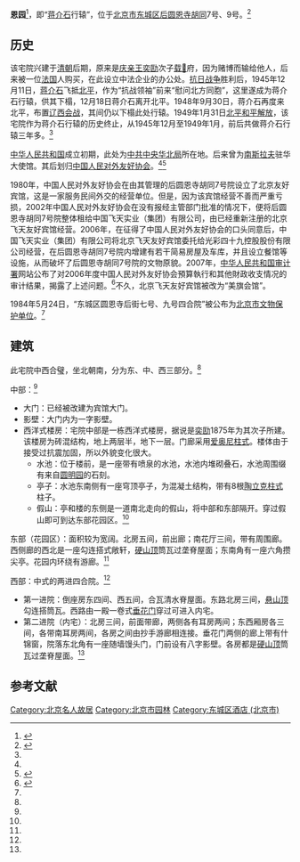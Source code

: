 {{文物保护单位
| 级别 = 省级
| 省区市 = 北京市
| 图片 = 
| 名称 = 东城区圆恩寺后街七号、九号四合院
| 编号 = 3-76
| 分类 = 古建筑
| 时代 = [[清|清]]
| 所在 = [[东城区_(北京市)|东城区]]
| 登录 = 1984年5月24日
}}

'''恩园'''<ref>{{Cite web |url=http://www.bjdch.gov.cn/n4659/n123860/n125350/n125354/c333172/content.html |title=交道口地区，数字东城，2011-03-07 |access-date=2014-09-28 |archive-date=2018-07-26 |archive-url=https://web.archive.org/web/20180726152056/http://www.bjdch.gov.cn/n4659/n123860/n125350/n125354/c333172/content.html |dead-url=no }}</ref>，即“[[蒋介石|蒋介石]]行辕”，位于[[北京市|北京市]][[东城区_(北京市)|东城区]][[后圆恩寺胡同|后圆恩寺胡同]]7号、9号。<ref name=dhly>{{Cite web |url=http://www.bjdclib.com/subdb/laneculture/yard/200906/t20090618_2171.html |title=后圆恩寺胡同7号、9号，东华流韵，2009-06-18 |access-date=2014-09-28 |archive-date=2016-03-04 |archive-url=https://web.archive.org/web/20160304105708/http://www.bjdclib.com/subdb/laneculture/yard/200906/t20090618_2171.html |dead-url=no }}</ref>

==历史==
该宅院兴建于[[清朝|清朝]]后期，原来是[[庆亲王|庆亲王]][[奕劻|奕劻]]次子[[载𢱿|载𢱿]]府，因为赌博而输给他人，后来被一位[[法国|法国]]人购买，在此设立中法企业的办公处。[[抗日战争|抗日战争]]胜利后，1945年12月11日，[[蒋介石|蒋介石]]飞抵[[北平|北平]]，作为“抗战领袖”前来“慰问北方同胞”，这里遂成为蒋介石行辕，供其下榻，12月18日蒋介石离开北平。1948年9月30日，蒋介石再度来北平，布置[[辽沈战役|辽西会战]]，其间仍以下榻此处行辕。1949年1月31日[[北平和平解放|北平和平解放]]，该宅院作为蒋介石行辕的历史终止，从1945年12月至1949年1月，前后共做蒋介石行辕三年多。<ref name=dhly/>

[[中华人民共和国|中华人民共和国]]成立初期，此处为[[中共中央华北局|中共中央华北局]]所在地。后来曾为[[南斯拉夫|南斯拉夫]]驻华大使馆。其后划归[[中国人民对外友好协会|中国人民对外友好协会]]。<ref name=dhly/><ref>{{Cite web |url=http://www.183read.com/magazine/article_261413.html |title=半是叹息半是尊——访后圆恩寺胡同，北京纪事2014年8月第8期 |access-date=2014-09-28 |archive-date=2019-06-08 |archive-url=https://web.archive.org/web/20190608082734/https://www.183read.com/magazine/article_261413.html |dead-url=no }}</ref>

1980年，中国人民对外友好协会在由其管理的后圆恩寺胡同7号院设立了北京友好宾馆，这是一家服务民间外交的经营单位。但是，因为该宾馆经营不善而严重亏损，2002年中国人民对外友好协会在没有报经主管部门批准的情况下，便将后圆恩寺胡同7号院整体租给中国飞天实业（集团）有限公司，由已经重新注册的北京飞天友好宾馆经营。2006年，在征得了中国人民对外友好协会的口头同意后，中国飞天实业（集团）有限公司将北京飞天友好宾馆委托给光彩四十九控股股份有限公司经营，在后圆恩寺胡同7号院内增建有若干简易房屋及车库，并且设立餐馆等设施，从而破坏了后圆恩寺胡同7号院的文物原貌。2007年，[[中华人民共和国审计署|中华人民共和国审计署]]网站公布了对2006年度中国人民对外友好协会預算執行和其他財政收支情况的审计结果，揭露了上述问题。<ref name=rmw>{{Cite web |url=http://finance.people.com.cn/BIG5/8215/47809/59276/6288675.html |title=對外友協挪用專項經費撥款388.69萬元，人民网，2007-09-19 |access-date=2014-09-28 |archive-date=2016-03-04 |archive-url=https://web.archive.org/web/20160304083041/http://finance.people.com.cn/BIG5/8215/47809/59276/6288675.html |dead-url=no }}</ref>不久，北京飞天友好宾馆被改为“美旗会馆”。

1984年5月24日，“东城区圆恩寺后街七号、九号四合院”被公布为[[北京市文物保护单位|北京市文物保护单位]]。<ref name=dhly/>

==建筑==
此宅院中西合璧，坐北朝南，分为东、中、西三部分。<ref name=dhly/>

中部：<ref name=dhly/>
*大门：已经被改建为宾馆大门。
*影壁：大门内为一字影壁。
*西洋式楼房：宅院中部是一栋西洋式楼房，据说是[[奕劻|奕劻]]1875年为其次子所建。该楼房为砖混结构，地上两层半，地下一层。门廊采用[[爱奥尼柱式|爱奥尼柱式]]。楼体由于接受过抗震加固，所以外貌变化很大。
**水池：位于楼前，是一座带有喷泉的水池，水池内堆砌叠石，水池周围缀有来自[[圆明园|圆明园]]的石刻。
**亭子：水池东南侧有一座穹顶亭子，为混凝土结构，带有8根[[陶立克柱式|陶立克柱式]]柱子。
**假山：亭和楼的东侧是一道南北走向的假山，将中部和东部隔开。穿过假山即可到达东部花园区。<ref name=dhly/>

东部（花园区）：面积较为宽阔。北房五间，前出廊；南花厅三间，带有周围廊。西侧廊的西北是一座勾连搭式敞轩，[[硬山顶|硬山顶]]筒瓦过垄脊屋面；东南角有一座六角攒尖亭。花园内环绕有游廊。<ref name=dhly/>

西部：中式的两进四合院。<ref name=dhly/>
*第一进院：倒座房东四间、西五间，合瓦清水脊屋面。东路北房三间，[[悬山顶|悬山顶]]勾连搭筒瓦。西路由一殿一卷式[[垂花门|垂花门]]穿过可进入内宅。
*第二进院（内宅）：北房三间，前面带廊，两侧各有耳房两间；东西厢房各三间，各带南耳房两间，各房之间由抄手游廊相连接。垂花门两侧的廊上带有什锦窗，院落东北角有一座随墙馒头门，门前设有八字影壁。各房都是[[硬山顶|硬山顶]]筒瓦过垄脊屋面。<ref name=dhly/>

==参考文献==
{{reflist}}

{{北京市文物保护单位}}
[[Category:北京名人故居|Category:北京名人故居]]
[[Category:北京市园林|Category:北京市园林]]
[[Category:东城区酒店_(北京市)|Category:东城区酒店 (北京市)]]